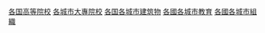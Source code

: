 {{containercat}}
{{Categories by country|nocat}}

[[Category:各国高等院校|]]
[[Category:各城市大專院校|]]
[[Category:各国各城市建筑物|]]
[[Category:各國各城市教育|]]
[[Category:各國各城市組織|]]